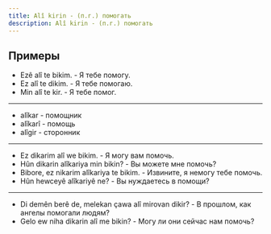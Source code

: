 ```yaml
---
title: Alî kirin - (п.г.) помогать
description: Alî kirin - (п.г.) помогать
---
```


## Примеры
- Ezê alî te bikim. - Я тебе помогу.
- Ez alî te dikim. - Я тебе помогаю.
- Min alî te kir. - Я тебе помог.
---
- alîkar - помощник
- alîkarî - помощь
- alîgir - сторонник
---
- Ez dikarim alî we bikim. - Я могу вам помочь.
- Hûn dikarin alîkariya min bikin? - Вы можете мне помочь?
- Bibore, ez nikarim alîkariya te bikim. - Извините, я немогу тебе помочь.
- Hûn hewceyê alîkariyê ne? - Вы нуждаетесь в помощи?
---
- Di demên berê de, melekan çawa alî mirovan dikir? - В прошлом, как ангелы помогали людям?
- Gelo ew niha dikarin alî me bikin? - Могу ли они сейчас нам помочь?
